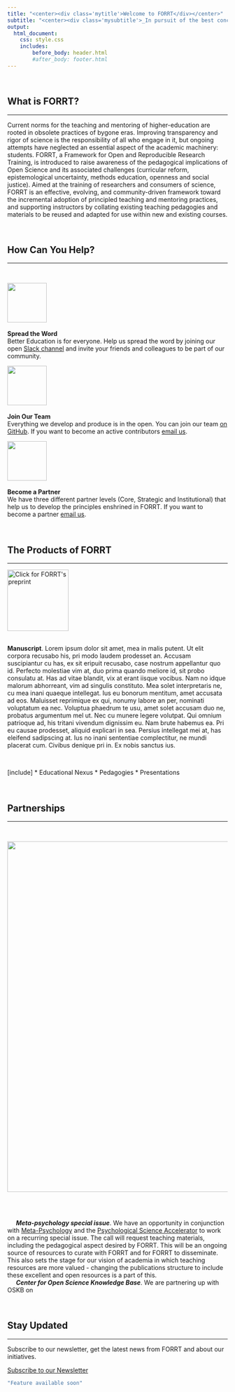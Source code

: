 ```yaml
---
title: "<center><div class='mytitle'>Welcome to FORRT</div></center>"
subtitle: "<center><div class='mysubtitle'>_In pursuit of the best conceivable educational practices in higher education_</div></center>"
output: 
  html_document:
    css: style.css
    includes: 
        before_body: header.html
        #after_body: footer.html
---
```



<div class="mycontent">

<br>

## What is FORRT?
***

Current norms for the teaching and mentoring of higher-education are rooted in obsolete practices of bygone eras. Improving transparency and rigor of science is the responsibility of all who engage in it, but ongoing attempts have neglected an essential aspect of the academic machinery: students. FORRT, a Framework for Open and Reproducible Research Training, is introduced to raise awareness of the pedagogical implications of Open Science and its associated challenges (curricular reform, epistemological uncertainty, methods education, openness and social justice). Aimed at the training of researchers and consumers of science, FORRT is an effective, evolving, and community-driven framework toward the incremental adoption of principled teaching and mentoring practices, and supporting instructors by collating existing teaching pedagogies and materials to be reused and adapted for use within new and existing courses.


<br>

## How Can You Help?
***

<br>

<div class="column-left">
![](assets/img/megaphone.png){width=90px} <br><br>
**Spread the Word** 
<br>
Better Education is for everyone. Help us spread the word by joining our open [Slack channel](https://forrt.slack.com/) and invite your friends and colleagues to be part of our community.
</div>


<div class="column-center">
![](assets/img/teamwork.png){width=90px} <br><br>
**Join Our Team** 
<br>
Everything we develop and produce is in the open. You can join our team [on GitHub](https://github.com/flavioazevedo/FORRT). If you want to become an active contributors [email us](mailto:FORRTproject@gmail.com).
</div>


<div class="column-right">
![](assets/img/partner.png){width=90px} <br><br>
**Become a Partner** 
<br>
We have three different partner levels (Core, Strategic and Institutional) that help us to develop the principles enshrined in FORRT. If you want to become a partner [email us](mailto:FORRTproject@gmail.com).
</div>


<br>

## The Products of FORRT
***


<div class="column-left">
[ ![](assets/img/compose.png "Click for FORRT's preprint"){width=140px} ](https://osf.io/bnh7p/)
<br><br>
</div>
**Manuscript**. Lorem ipsum dolor sit amet, mea in malis putent. Ut elit corpora recusabo his, pri modo laudem prodesset an. Accusam suscipiantur cu has, ex sit eripuit recusabo, case nostrum appellantur quo id. Perfecto molestiae vim at, duo prima quando meliore id, sit probo consulatu at. Has ad vitae blandit, vix at erant iisque vocibus. Nam no idque malorum abhorreant, vim ad singulis constituto. Mea solet interpretaris ne, cu mea inani quaeque intellegat. Ius eu bonorum mentitum, amet accusata ad eos. Maluisset reprimique ex qui, nonumy labore an per, nominati voluptatum ea nec. Voluptua phaedrum te usu, amet solet accusam duo ne, probatus argumentum mel ut. Nec cu munere legere volutpat. Qui omnium patrioque ad, his tritani vivendum dignissim eu. Nam brute habemus ea. Pri eu causae prodesset, aliquid explicari in sea. Persius intellegat mei at, has eleifend sadipscing at. Ius no inani sententiae complectitur, ne mundi placerat cum. Civibus denique pri in. Ex nobis sanctus ius.



<br>

[include]
* Educational Nexus
* Pedagogies
* Presentations

<br>

## Partnerships
***

<br>

<center>
![](assets/img/Partnerships v2.PNG){width=800px} <br><br>
</center>

<br>

|      __*Meta-psychology special issue*__. We have an opportunity in conjunction with [Meta-Psychology](https://open.lnu.se/index.php/metapsychology) and the [Psychological Science Accelerator](https://psysciacc.org/) to work on a recurring special issue. The call will request teaching materials, including the pedagogical aspect desired by FORRT. This will be an ongoing source of resources to curate with FORRT and for FORRT to disseminate. This also sets the stage for our vision of academia in which teaching resources are more valued - changing the publications structure to include these excellent and open resources is a part of this. 


|      __*Center for Open Science Knowledge Base*__. We are partnering up with OSKB on 

<br>

## Stay Updated
***

Subscribe to our newsletter, get the latest news from FORRT and about our initiatives.

<p>
  <a class="btn btn-primary" data-toggle="collapse" href="#collapseExample1" role="button" aria-expanded="false" aria-controls="collapseExample1">
    Subscribe to our Newsletter
  </a>
</p>
<div class="collapse" id="collapseExample1">
  <div class="card card-body">

  ```r
  "Feature available soon"
  ```

  </div>
</div>


<br>

</div>


<br><br>